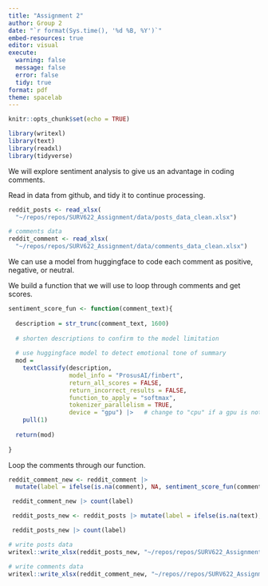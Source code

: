 ```yaml
---
title: "Assignment 2"
author: Group 2
date: "`r format(Sys.time(), '%d %B, %Y')`"
embed-resources: true
editor: visual
execute:
  warning: false
  message: false
  error: false
  tidy: true
format: pdf
theme: spacelab
---
```


```r
knitr::opts_chunk$set(echo = TRUE)

library(writexl)
library(text)
library(readxl)
library(tidyverse)

```

We will explore sentiment analysis to give us an advantage in coding comments.

Read in data from github, and tidy it to continue processing.

```r

reddit_posts <- read_xlsx(
  "~/repos/repos/SURV622_Assignment/data/posts_data_clean.xlsx") 

# comments data
reddit_comment <- read_xlsx(
  "~/repos/repos/SURV622_Assignment/data/comments_data_clean.xlsx") 

```

We can use a model from huggingface to code each comment as positive, negative, or neutral.

We build a function that we will use to loop through comments and get scores.

```r
sentiment_score_fun <- function(comment_text){
  
  description = str_trunc(comment_text, 1600) 
  
  # shorten descriptions to confirm to the model limitation
  
  # use huggingface model to detect emotional tone of summary
  mod = 
    textClassify(description,
                 model_info = "ProsusAI/finbert", 
                 return_all_scores = FALSE, 
                 return_incorrect_results = FALSE,
                 function_to_apply = "softmax",
                 tokenizer_parallelism = TRUE,
                 device = "gpu") |>   # change to "cpu" if a gpu is not configured
    pull(1)
  
  return(mod)
  
}
```

Loop the comments through our function.

```r
reddit_comment_new <- reddit_comment |> 
  mutate(label = ifelse(is.na(comment), NA, sentiment_score_fun(comment)))

```

```r
 reddit_comment_new |> count(label)
```

```r
 reddit_posts_new <- reddit_posts |> mutate(label = ifelse(is.na(text), NA, sentiment_score_fun(text)))
```

```r
 reddit_posts_new |> count(label)
```

```r
# write posts data
writexl::write_xlsx(reddit_posts_new, "~/repos/repos/SURV622_Assignment/data/posts_data_clean.xlsx")

# write comments data
writexl::write_xlsx(reddit_comment_new, "~/repos//repos/SURV622_Assignment/data/comments_data_clean.xlsx")

```

